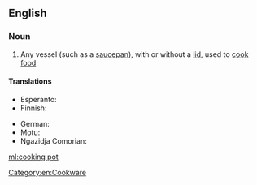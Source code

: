 ==English==

===Noun===
{{en-noun|head=[[cooking]] [[pot]]}}

# Any vessel (such as a [[saucepan]]), with or without a [[lid]], used to [[cook]] [[food]]

====Translations====
{{trans-top|any cooking vessel}}
* Esperanto: {{t|eo|kuirpoto}}
* Finnish: {{t+|fi|keittoastia}}
{{trans-mid}}
* German: {{t+|de|Kochtopf|m}}
* Motu: {{t|meu|uro}}
* Ngazidja Comorian: {{t|zdj|nyungu|c9|c10}}
{{trans-bottom}}

[[Category:en:Cookware]]

[[ml:cooking pot]]